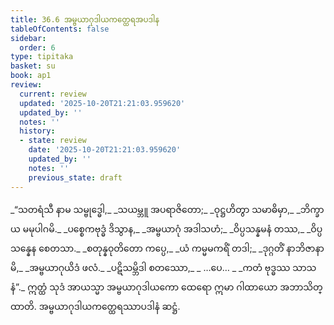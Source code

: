 ```yaml
---
title: 36.6 အမ္ဗယာဂုဒါယကတ္ထေရအပဒါန
tableOfContents: false
sidebar:
  order: 6
type: tipitaka
basket: su
book: ap1
review:
  current: review
  updated: '2025-10-20T21:21:03.959620'
  updated_by: ''
  notes: ''
  history:
  - state: review
    date: '2025-10-20T21:21:03.959620'
    updated_by: ''
    notes: ''
    previous_state: draft
---
```



<DynamicBreadcrumb />


<ReviewStatus review={frontmatter.review} showDetails={true} />

<HypothesisAnnotation frontmatter={frontmatter} />

<Division number="22" book="ap1" e="ch" v="20" p="327">

<Paragraph number="4001" type="verses" book="ap1">
_“သတရံသီ နာမ သမ္ဗုဒ္ဓေါ,_  
_သယမ္ဘူ အပရာဇိတော;_  
_ဝုဋ္ဌဟိတွာ သမာဓိမှာ,_  
_ဘိက္ခာယ မမုပါဂမိ._  

</Paragraph>

</Division>
<Division number="23" book="ap1" e="ch" v="20" p="327">

<Paragraph number="4002" type="verses" book="ap1">
_ပစ္စေကဗုဒ္ဓံ ဒိသွာန,_  
_အမ္ဗယာဂုံ အဒါသဟံ;_  
_ဝိပ္ပသန္နမနံ တဿ,_  
_ဝိပ္ပသန္နေန စေတသာ._  

</Paragraph>

</Division>
<Division number="24" book="ap1" e="ch" v="20" p="327">

<Paragraph number="4003" type="verses" book="ap1">
_စတုန္နဝုတိတော ကပ္ပေ,_  
_ယံ ကမ္မမကရိံ တဒါ;_  
_ဒုဂ္ဂတိံ နာဘိဇာနာမိ,_  
_အမ္ဗယာဂုယိဒံ ဖလံ._  

</Paragraph>

</Division>
<Division number="25" book="ap1" e="ch" v="20" p="327">

<Paragraph number="4004" type="verses" book="ap1">
_ပဋိသမ္ဘိဒါ စတဿော,_  
_ …ပေ… _  
_ကတံ ဗုဒ္ဓဿ သာသနံ”._  

</Paragraph>

<Paragraph number="4005" book="ap1">
ဣတ္ထံ သုဒံ အာယသ္မာ အမ္ဗယာဂုဒါယကော ထေရော ဣမာ ဂါထာယော အဘာသိတ္ထာတိ.

</Paragraph>
</Division>

<Paragraph number="4006" type="center" book="ap1">
အမ္ဗယာဂုဒါယကတ္ထေရဿာပဒါနံ ဆဋ္ဌံ.
</Paragraph>